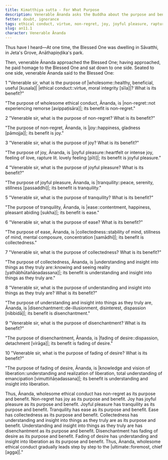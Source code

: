 ```yaml
---
title: Kimatthiya sutta - For What Purpose
description: Venerable Ānanda asks the Buddha about the purpose and benefit of wholesome ethical conduct. The Buddha explains gradual benefits of wholesome ethical conduct, starting with the immediate one of non-regret to the ultimate one of understanding and insight into liberation.
fetter: doubt, ignorance
tags: ethical conduct, virtue, non-regret, joy, joyful pleasure, rapture, tranquility, ease, collectedness, understanding, insight, disenchantment, fading of desire, liberation, an, an11
slug: an11.1
character: Venerable Ānanda
---
```


Thus have I heard—At one time, the Blessed One was dwelling in Sāvatthi, in Jeta's Grove, Anāthapiṇḍika's park.

Then, venerable Ānanda approached the Blessed One; having approached, he paid homage to the Blessed One and sat down to one side. Seated to one side, venerable Ānanda said to the Blessed One:

1 "Venerable sir, what is the purpose of |wholesome::healthy, beneficial, useful [kusala]| |ethical conduct::virtue, moral integrity [sīla]|? What is its benefit?"

"The purpose of wholesome ethical conduct, Ānanda, is |non-regret::not experiencing remorse [avippaṭisāra]|; its benefit is non-regret."

2 "Venerable sir, what is the purpose of non-regret? What is its benefit?"

"The purpose of non-regret, Ānanda, is |joy::happiness, gladness [pāmojja]|; its benefit is joy."

3 "Venerable sir, what is the purpose of joy? What is its benefit?"

"The purpose of joy, Ānanda, is |joyful pleasure::heartfelt or intense joy, feeling of love, rapture lit. lovely feeling [pīti]|; its benefit is joyful pleasure."

4 "Venerable sir, what is the purpose of joyful pleasure? What is its benefit?"

"The purpose of joyful pleasure, Ānanda, is |tranquility::peace, serenity, stillness [passaddhi]|; its benefit is tranquility."

5 "Venerable sir, what is the purpose of tranquility? What is its benefit?"

"The purpose of tranquility, Ānanda, is |ease::contentment, happiness, pleasant abiding [sukha]|; its benefit is ease."

6 "Venerable sir, what is the purpose of ease? What is its benefit?"

"The purpose of ease, Ānanda, is |collectedness::stability of mind, stillness of mind, mental composure, concentration [samādhi]|; its benefit is collectedness."

7 "Venerable sir, what is the purpose of collectedness? What is its benefit?"

"The purpose of collectedness, Ānanda, is |understanding and insight into things as they truly are::knowing and seeing reality [yathābhūtañāṇadassana]|; its benefit is understanding and insight into things as they truly are."

8 "Venerable sir, what is the purpose of understanding and insight into things as they truly are? What is its benefit?"

"The purpose of understanding and insight into things as they truly are, Ānanda, is |disenchantment::de-illusionment, disinterest, dispassion [nibbidā]|; its benefit is disenchantment."

9 "Venerable sir, what is the purpose of disenchantment? What is its benefit?"

"The purpose of disenchantment, Ānanda, is |fading of desire::dispassion, detachment [virāga]|; its benefit is fading of desire."

10 "Venerable sir, what is the purpose of fading of desire? What is its benefit?"

"The purpose of fading of desire, Ānanda, is |knowledge and vision of liberation::understanding and realization of liberation, total understanding of emancipation [vimuttiñāṇadassana]|; its benefit is understanding and insight into liberation.

Thus, Ānanda, wholesome ethical conduct has non-regret as its purpose and benefit. Non-regret has joy as its purpose and benefit. Joy has joyful pleasure as its purpose and benefit. Joyful pleasure has tranquility as its purpose and benefit. Tranquility has ease as its purpose and benefit. Ease has collectedness as its purpose and benefit. Collectedness has understanding and insight into things as they truly are as its purpose and benefit. Understanding and insight into things as they truly are has disenchantment as its purpose and benefit. Disenchantment has fading of desire as its purpose and benefit. Fading of desire has understanding and insight into liberation as its purpose and benefit. Thus, Ānanda, wholesome ethical conduct gradually leads step by step to the |ultimate::foremost, chief [agga]|."